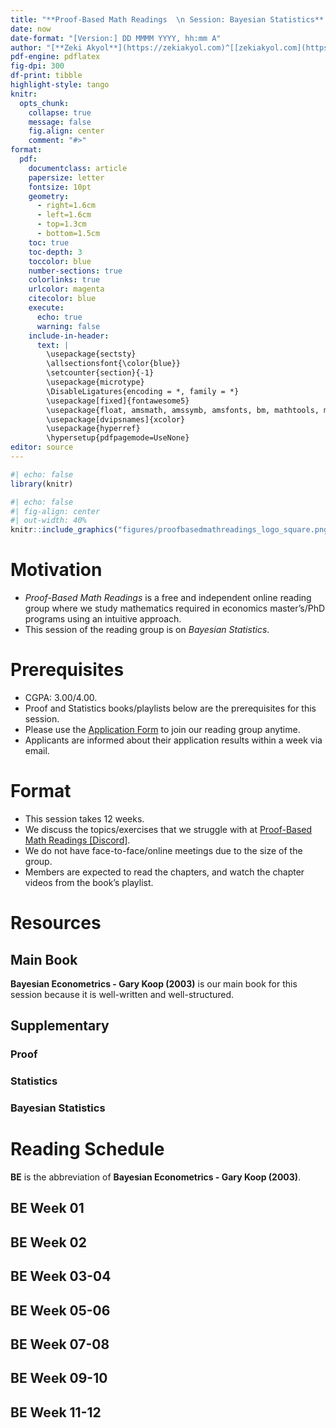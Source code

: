 ---
title: "**Proof-Based Math Readings  \n Session: Bayesian Statistics**  \n 2024 Winter"
date: now
date-format: "[Version:] DD MMMM YYYY, hh:mm A"
author: "[**Zeki Akyol**](https://zekiakyol.com)^[[zekiakyol.com](https://zekiakyol.com)]  \n Department of Economics  \n Istanbul Technical University  \n [Click here for the most recent versions of the syllabuses](https://github.com/zekiakyol/proof-based-math-readings)"
pdf-engine: pdflatex
fig-dpi: 300
df-print: tibble
highlight-style: tango
knitr:
  opts_chunk: 
    collapse: true
    message: false
    fig.align: center
    comment: "#>"
format:
  pdf: 
    documentclass: article
    papersize: letter
    fontsize: 10pt
    geometry: 
      - right=1.6cm
      - left=1.6cm
      - top=1.3cm
      - bottom=1.5cm
    toc: true
    toc-depth: 3
    toccolor: blue
    number-sections: true
    colorlinks: true
    urlcolor: magenta
    citecolor: blue
    execute:
      echo: true
      warning: false
    include-in-header: 
      text: |
        \usepackage{sectsty}
        \allsectionsfont{\color{blue}}
        \setcounter{section}{-1}
        \usepackage{microtype}
        \DisableLigatures{encoding = *, family = *}
        \usepackage[fixed]{fontawesome5}
        \usepackage{float, amsmath, amssymb, amsfonts, bm, mathtools, mathastext}
        \usepackage[dvipsnames]{xcolor}
        \usepackage{hyperref}
        \hypersetup{pdfpagemode=UseNone}
editor: source
---

```{r}
#| echo: false
library(knitr)
```

```{r}
#| echo: false
#| fig-align: center
#| out-width: 40%
knitr::include_graphics("figures/proofbasedmathreadings_logo_square.png")
```

\newpage

# Motivation 

- *Proof-Based Math Readings* is a free and independent online reading group where we study mathematics required in economics master's/PhD programs using an intuitive approach.
- This session of the reading group is on *Bayesian Statistics*.

# Prerequisites

- CGPA: 3.00/4.00.
- Proof and Statistics books/playlists below are the prerequisites for this session.
- Please use the [\faLink Application Form](https://docs.google.com/forms/d/e/1FAIpQLSf3OxwYuAwiDXMVTCQ_x3FTtKnHmRRkl_SXlpdfqTDty06PxQ/viewform) to join our reading group anytime.
- Applicants are informed about their application results within a week via email.

# Format

- This session takes 12 weeks.
- We discuss the topics/exercises that we struggle with at [\faDiscord Proof-Based Math Readings \[Discord\]](https://discord.com).
- We do not have face-to-face/online meetings due to the size of the group.
- Members are expected to read the chapters, and watch the chapter videos from the book's playlist.

# Resources

## Main Book

**Bayesian Econometrics - Gary Koop (2003)** is our main book for this session because it is well-written and well-structured.

\begin{itemize}
  \item[\faBook] Bayesian Econometrics - Gary Koop (2003)
  \item[\faBook] \href{http://personal.strath.ac.uk/gary.koop/sgpe_bayesian/corrections.pdf}{Bayesian Econometrics - Gary Koop (2003, Errata)}
\end{itemize}

## Supplementary

### Proof

\begin{itemize}
  \item[\faBook] \href{https://www.people.vcu.edu/~rhammack/BookOfProof/}{Book of Proof - Richard Hammack (3.3 Edition, 2022)}
  \item[\faYoutube] \href{https://www.youtube.com/@jeremy9959/playlists?view=50&sort=dd&shelf_id=5}{Book of Proof - Richard Hammack (3.3 Edition, 2022, Companion playlist by Jeremy Teitelbaum)}
  \item[\faYoutube] \href{https://www.youtube.com/playlist?list=PLVMgvCDIRy1x00m7Oo9XzEkDDACeEK_m-}{Book of Proof - Richard Hammack (3.3 Edition, 2022, Companion playlist by Michael Penn)}
\end{itemize}

### Statistics

\begin{itemize}
  \item[\faBook] \href{https://ocw.mit.edu/courses/res-6-012-introduction-to-probability-spring-2018/d973b10c2587781f86ca4f2aff49098f_MITRES_6_012S18_Textbook.pdf}{Introduction to Probability - Dimitri P. Bertsekas, John N. Tsitsiklis (2nd Edition, 2008, Summary Material)}
  \item[\faYoutube] \href{https://www.youtube.com/playlist?list=PLUl4u3cNGP60hI9ATjSFgLZpbNJ7myAg6}{Introduction to Probability - Dimitri P. Bertsekas, John N. Tsitsiklis (2nd Edition, 2008, Playlist)}
  \item[\faBook] \href{http://athenasc.com/probbook.html}{Introduction to Probability - Dimitri P. Bertsekas, John N. Tsitsiklis (2nd Edition, 2008, Solutions \& Errata)}
\end{itemize}

### Bayesian Statistics

\begin{itemize}
  \item[\faBook] Bayesian Econometric Methods - Joshua Chan, Gary Koop, Dale Poirier, Justin Tobias (2nd Edition, 2019)
  \item[\faBook] \href{https://web.ics.purdue.edu/~jltobias/second_edition/errata.pdf}{Bayesian Econometric Methods - Joshua Chan, Gary Koop, Dale Poirier, Justin Tobias (2nd Edition, 2019, Errata)}
  \item[\faBook] \href{https://users.aalto.fi/~ave/BDA3.pdf}{Bayesian Data Analysis, - Andrew Gelman, John Carlin, Hal Stern, David Dunson, Aki Vehtari, Donald Rubin (3rd Edition, 2022)}
\end{itemize}

\newpage

# Reading Schedule

**BE** is the abbreviation of **Bayesian Econometrics - Gary Koop (2003)**.

::: {.callout-tip icon=false}
## **\faBook BE \hfill Week 01**

\begin{itemize}
  \item[] \textbf{Appendix A:} Introduction to Matrix Algebra
  \item[] \textbf{Appendix B:} Introduction to Probability and Statistics
  \item[] \textbf{1:} An Overview of Bayesian Econometrics
\end{itemize}
:::

::: {.callout-tip icon=false}
## **\faBook BE \hfill Week 02**

\begin{itemize}
  \item[] \textbf{2:} The Normal Linear Regression Model with Natural Conjugate Prior and a Single Explanatory Variable
\end{itemize}
:::

::: {.callout-tip icon=false}
## **\faBook BE \hfill Week 03-04**

\begin{itemize}
  \item[] \textbf{3:} The Normal Linear Regression Model with Natural Conjugate Prior and Many Explanatory Variables
\end{itemize}
:::

::: {.callout-tip icon=false}
## **\faBook BE \hfill Week 05-06**

\begin{itemize}
  \item[] \textbf{4:} The Normal Linear Regression Model with Other Priors
\end{itemize}
:::

::: {.callout-tip icon=false}
## **\faBook BE \hfill Week 07-08**

\begin{itemize}
  \item[] \textbf{5:} The Nonlinear Regression Model
\end{itemize}
:::

::: {.callout-tip icon=false}
## **\faBook BE \hfill Week 09-10**

\begin{itemize}
  \item[] \textbf{6:} The Linear Regression Model with General Error Covariance Matrix
\end{itemize}
:::

::: {.callout-tip icon=false}
## **\faBook BE \hfill Week 11-12**

\begin{itemize}
  \item[] \textbf{7:} The Linear Regression Model with Panel Data
\end{itemize}
:::
